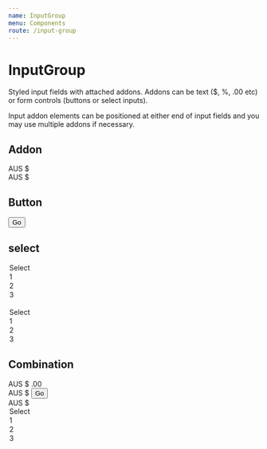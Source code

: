 ```yaml
---
name: InputGroup
menu: Components
route: /input-group
---
```



# InputGroup

Styled input fields with attached addons. Addons can be text (\$, %, .00 etc) or form controls (buttons or select inputs).

Input addon elements can be positioned at either end of input fields and you may use multiple addons if necessary.

## Addon

<Playground>
	<InputGroup>
		<InputGroupAddon>AUS $</InputGroupAddon>
		<TextInput />
	</InputGroup>
	<br />
	<InputGroup>
		<TextInput />
		<InputGroupAddon>AUS $</InputGroupAddon>
	</InputGroup>
</Playground>

## Button

<Playground>
	<InputGroup appearance="hero">
		<TextInput />
		<Button>Go</Button>
	</InputGroup>
</Playground>

## select

<Playground>
	<InputGroup>
		<TextInput tag="select">
			<option>Select</option>
			<option>1</option>
			<option>2</option>
			<option>3</option>
		</TextInput>
		<TextInput />
	</InputGroup>
	<br />
	<InputGroup>
		<TextInput />
		<TextInput tag="select">
			<option>Select</option>
			<option>1</option>
			<option>2</option>
			<option>3</option>
		</TextInput>
	</InputGroup>
</Playground>

## Combination

<Playground>
	<InputGroup>
		<InputGroupAddon>AUS $</InputGroupAddon>
		<TextInput />
		<InputGroupAddon>.00</InputGroupAddon>
	</InputGroup>
	<br />
	<InputGroup appearance="hero">
		<InputGroupAddon>AUS $</InputGroupAddon>
		<TextInput />
		<Button>Go</Button>
	</InputGroup>
	<br />
	<InputGroup>
		<InputGroupAddon>AUS $</InputGroupAddon>
		<TextInput />
		<TextInput tag="select">
			<option>Select</option>
			<option>1</option>
			<option>2</option>
			<option>3</option>
		</TextInput>
	</InputGroup>
</Playground>

<PropsTable of={InputGroup} />
